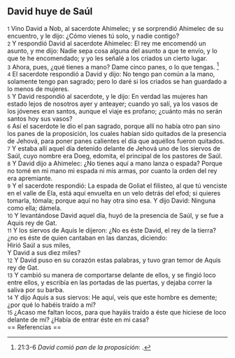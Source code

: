 == David huye de Saúl ==

{{anchor|1}} <small>1</small> Vino David a Nob, al sacerdote Ahimelec; y se sorprendió Ahimelec de su encuentro, y le dijo: ¿Cómo vienes tú solo, y nadie contigo?<br>
{{anchor|2}} <small>2</small> Y respondió David al sacerdote Ahimelec: El rey me encomendó un asunto, y me dijo: Nadie sepa cosa alguna del asunto a que te envío, y lo que te he encomendado; y yo les señalé a los criados un cierto lugar.<br>
{{anchor|3}} <small>3</small> Ahora, pues, ¿qué tienes a mano? Dame cinco panes, o lo que tengas. <ref>21:3-6 ''David comió pan de la proposición'': {{lib|LU|147|6|4}}.</ref><br>
{{anchor|4}} <small>4</small> El sacerdote respondió a David y dijo: No tengo pan común a la mano, solamente tengo pan sagrado; pero lo daré si los criados se han guardado a lo menos de mujeres.<br>
{{anchor|5}} <small>5</small> Y David respondió al sacerdote, y le dijo: En verdad las mujeres han estado lejos de nosotros ayer y anteayer; cuando yo salí, ya los vasos de los jóvenes eran santos, aunque el viaje es profano; ¿cuánto más no serán santos hoy sus vasos?<br>
{{anchor|6}} <small>6</small> Así el sacerdote le dio el pan sagrado, porque allí no había otro pan sino los panes de la proposición, los cuales habían sido quitados de la presencia de Jehová, para poner panes calientes el día que aquéllos fueron quitados.<br>
{{anchor|7}} <small>7</small> Y estaba allí aquel día detenido delante de Jehová uno de los siervos de Saúl, cuyo nombre era Doeg, edomita, el principal de los pastores de Saúl.<br>
{{anchor|8}} <small>8</small> Y David dijo a Ahimelec: ¿No tienes aquí a mano lanza o espada? Porque no tomé en mi mano mi espada ni mis armas, por cuanto la orden del rey era apremiante.<br>
{{anchor|9}} <small>9</small> Y el sacerdote respondió: La espada de Goliat el filisteo, al que tú venciste en el valle de Ela, está aquí envuelta en un velo detrás del efod; si quieres tomarla, tómala; porque aquí no hay otra sino esa. Y dijo David: Ninguna como ella; dámela.<br>
{{anchor|10}} <small>10</small> Y levantándose David aquel día, huyó de la presencia de Saúl, y se fue a Aquis rey de Gat.<br>
{{anchor|11}} <small>11</small> Y los siervos de Aquis le dijeron: ¿No es éste David, el rey de la tierra? ¿no es éste de quien cantaban en las danzas, diciendo:<br>
Hirió Saúl a sus miles,<br>
Y David a sus diez miles?<br>
{{anchor|12}} <small>12</small> Y David puso en su corazón estas palabras, y tuvo gran temor de Aquis rey de Gat.<br>
{{anchor|13}} <small>13</small> Y cambió su manera de comportarse delante de ellos, y se fingió loco entre ellos, y escribía en las portadas de las puertas, y dejaba correr la saliva por su barba.<br>
{{anchor|14}} <small>14</small> Y dijo Aquis a sus siervos: He aquí, veis que este hombre es demente; ¿por qué lo habéis traído a mí?<br>
{{anchor|15}} <small>15</small> ¿Acaso me faltan locos, para que hayáis traído a éste que hiciese de loco delante de mí? ¿Había de entrar éste en mi casa?<br>
== Referencias ==

<references />
